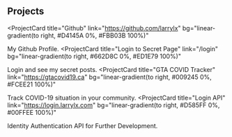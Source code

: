## Projects

<ProjectCard
  title="Github"
  link="https://github.com/larrylx"
  bg="linear-gradient(to right, #D4145A 0%, #FBB03B 100%)"
>
  My Github Profile.
</ProjectCard>
<ProjectCard
  title="Login to Secret Page"
  link="/login"
  bg="linear-gradient(to right, #662D8C 0%, #ED1E79 100%)"
>
  Login and see my secret posts.
</ProjectCard>
<ProjectCard
  title="GTA COVID Tracker"
  link="https://gtacovid19.ca"
  bg="linear-gradient(to right, #009245 0%, #FCEE21 100%)"
>
  Track COVID-19 situation in your community.
</ProjectCard>
<ProjectCard
  title="Login API"
  link="https://login.larrylx.com"
  bg="linear-gradient(to right, #D585FF 0%, #00FFEE 100%)"
>
  Identity Authentication API for Further Development.
</ProjectCard>
